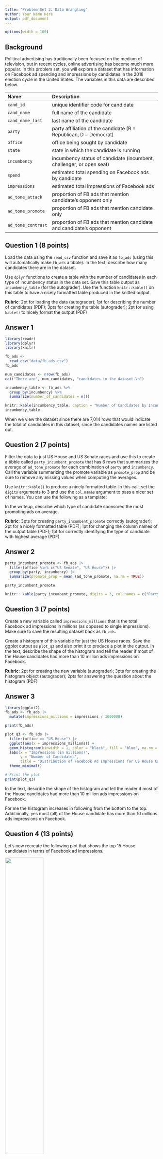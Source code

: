 ```yaml
---
title: "Problem Set 2: Data Wrangling"
author: Your Name Here
output: pdf_document
---
```



```r
options(width = 100)
```

## Background

Political advertising has traditionally been focused on the medium of television, but in recent cycles, online advertising has become much more popular. In this problem set, you will explore a dataset that has information on Facebook ad spending and impressions by candidates in the 2018 election cycle in the United States. The variables in this data are described below. 



| Name               | Description                                                          |
|:-------------------|:---------------------------------------------------------------------|
| `cand_id`          | unique identifier code for candidate                                 |
| `cand_name`        | full name of the candidate                                           |
| `cand_name_last`   | last name of the candidate                                           |
| `party`            | party affiliation of the candidate (R = Republican, D = Democrat)    |
| `office`           | office being sought by candidate                                     |
| `state`            | state in which the candidate is running                              |
| `incumbency`       | incumbency status of candidate (incumbent, challenger, or open seat) |
| `spend`            | estimated total spending on Facebook ads by candidate                |
| `impressions`      | estimated total impressions of Facebook ads                          |
| `ad_tone_attack`   | proportion of FB ads that mention candidate's opponent only          |
| `ad_tone_promote`  | proportion of FB ads that mention candidate only                     |
| `ad_tone_contrast` | proportion of FB ads that mention candidate and candidate's opponent |




\newpage

## Question 1 (8 points)

Load the data using the `read_csv` function and save it as `fb_ads` (using this will automatically make `fb_ads` a tibble). In the text, describe how many candidates there are in the dataset. 

Use `dplyr` functions to create a table with the number of candidates in each type of incumbency status in the data set. Save this table output as `incumbency_table` (for the autograder). Use the function `knitr::kable()` on this table to have a nicely formatted table produced in the knitted output. 

 **Rubric**: 2pt for loading the data (autograder); 1pt for describing the number of candidates (PDF); 3pts for creating the table (autograder); 2pt for using `kable()` to nicely format the output (PDF)

## Answer 1
```r
library(readr)
library(dplyr)
library(knitr)

fb_ads <- 
  read_csv("data/fb_ads.csv") 
fb_ads

num_candidates <- nrow(fb_ads)
cat("There are", num_candidates, "candidates in the dataset.\n")

incumbency_table <- fb_ads %>%
  group_by(incumbency) %>%
  summarize(number_of_candidates = n())

knitr::kable(incumbency_table, caption = "Number of Candidates by Incumbency Status")
incumbency_table
```

When we view the dataset since there are 7,014 rows that would indicate the total of candidates in this dataset, since the candidates names are listed out.

\newpage

## Question 2 (7 points)

Filter the data to just US House and US Senate races and use this to create a tibble called `party_incumbent_promote` that has 6 rows that summarizes the average of `ad_tone_promote` for each combination of `party` and `incumbency`. Call the variable summarizing the promote variable as `promote_prop` and be sure to remove any missing values when computing the averages. 

Use `knitr::kable()` to produce a nicely formatted table. In this call, set the `digits` arguments to 3 and use the `col.names` argument to pass a nicer set of names. You can use the following as a template:



In the writeup, describe which type of candidate sponsored the most promoting ads on average. 

 **Rubric**: 3pts for creating `party_incumbent_promote` correctly (autograder); 2pt for a nicely formatted table (PDF); 1pt for changing the column names of the output table (PDF); 1pt for correctly identifying the type of candidate with highest average (PDF)

## Answer 2
```r
party_incumbent_promote <- fb_ads |>
  filter(office %in% c("US Senate", "US House")) |>
  group_by(party, incumbency) |>
  summarize(promote_prop = mean (ad_tone_promote, na.rm = TRUE))

party_incumbent_promote

knitr:: kable(party_incumbent_promote, digits = 3, col.names = c("Party", "Incumbent Status", "Self-Promotion Ad Proportion"))
```


\newpage

## Question 3 (7 points)


Create a new variable called `impressions_millions` that is the total Facebook ad impressions in millions (as opposed to single impressions). Make sure to save the resulting dataset back as `fb_ads`.

Create a histogram of this variable for just the US House races. Save the ggplot output as `plot_q3` and also print it to produce a plot in the output. In the text, describe the shape of the histogram and tell the reader if most of the House candidates had more than 10 million ads impressions on Facebook. 

 **Rubric:** 2pt for creating the new variable (autograder); 3pts for creating the histogram object (autograder); 2pts for answering the question about the histogram (PDF)

## Answer 3

```r
library(ggplot2)
fb_ads <- fb_ads |>
  mutate(impressions_millions = impressions / 1000000)

print(fb_ads)

```

```r
plot_q3 <- fb_ads |>
  filter(office == "US House") |>
  ggplot(aes(x = impressions_millions)) +
  geom_histogram(binwidth = 1, color = "black", fill = "blue", na.rm = TRUE) +  # Set binwidth to 1 million impressions
  labs(x = "Impressions (in millions)", 
       y = "Number of Candidates", 
       title = "Distribution of Facebook Ad Impressions for US House Candidates") +
  theme_minimal()

# Print the plot
print(plot_q3)

```
In the text, describe the shape of the histogram and tell the reader if most of the House candidates had more than 10 million ads impressions on Facebook. 

For me the histogram increases in following from the bottom to the top. Additionally, yes most (all) of the House candidate has more than 10 millions ads impressions on Facebook. 
\newpage

## Question 4 (13 points)

Let's now recreate the following plot that shows the top 15 House candidates in terms of Facebook ad impressions. 

![](figures/house-spenders.png){width="50%"}

You should save the `ggplot` output as `fb_top_plot`. You should also write `fb_top_plot` on its own line in the chunk to produce the actual plot. The key features of this graph that you should replicate for the autograder are:

- The barplot should have candidate last names on the y-axis and the `impressions_millions` variable from question 3 on the x-axis. 
- The data feeding into the `ggplot` call should only have US House candidates and only the candidates with the highest 15 `impressions_millions` values. 
- The y-axis should be ordered in ascending values of `impressions_millions` so that the lowest values are at the bottom. You may want to manipulate `cand_name_last` to achieve this. 
- The fill color of the bar plot should be mapped to the `party` variable (but not globally!). 

You do not need to exactly match the labels, but you should have informative labels. The color does not need to match, but if you want to change the fill colors, you can use the `scale_fill_manual(values = c(R = "red", D = "blue"))` function (where you can change the red and blue to whatever you want). 

 **Rubric:** 3pts for correct axes (autograder); 3pts for correct data fed into `ggplot` (autograder); 3pts for the correct ordering of the y-axis (PDF); 3pts for fill being mapped to `party` (autograder); 1pt for plot being in knitted output and having informative labels (PDF)
 


\newpage



## Answer 4

```r
library(ggplot2)
library(tidyverse)

# Create the impressions_millions variable (if not already created)
fb_ads <- fb_ads |>
  mutate(impressions_millions = impressions / 1000000)

# Filter for US House candidates and select top 15 by impressions
fb_top_plot <- fb_ads |>
  filter(office == "US House") |>
  slice_max(order_by = impressions_millions, n = 15) |>
  ggplot(aes(x = impressions_millions, 
             y = reorder(cand_name_last, impressions_millions))) +  # Only x and y here
  geom_col(aes(fill = party), na.rm = TRUE) +  # Set fill within geom_col
  labs(x = "Impressions (in millions)", 
       y = "Candidate Last Name", 
       title = "Top 15 US House Candidates by Facebook Ad Impressions") +
  scale_fill_manual(values = c(R = "red", D = "blue")) +  # Custom fill colors
  theme_minimal()  # Clean theme for better presentation

# Output the plot
fb_top_plot
```


# Code

```r

```
